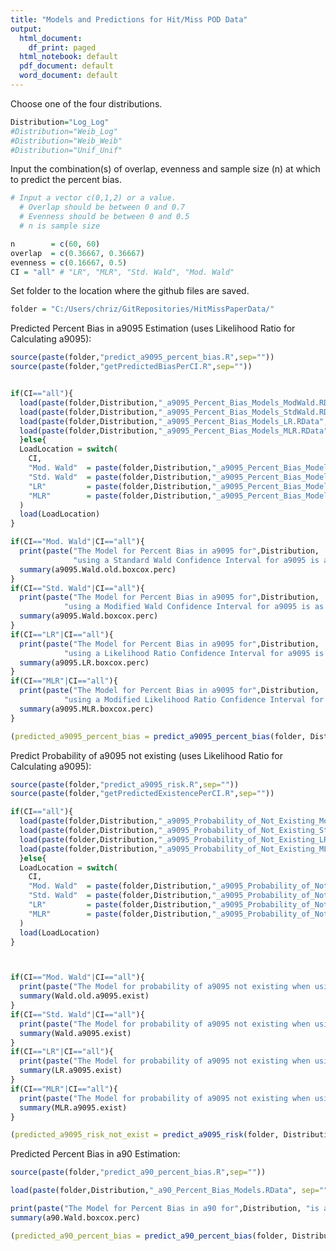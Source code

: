```yaml
---
title: "Models and Predictions for Hit/Miss POD Data"
output:
  html_document:
    df_print: paged
  html_notebook: default
  pdf_document: default
  word_document: default
---
```


Choose one of the four distributions.
```r
Distribution="Log_Log"
#Distribution="Weib_Log"
#Distribution="Weib_Weib"
#Distribution="Unif_Unif"

```

Input the combination(s) of overlap, evenness and sample size (n) at which to predict the percent bias. 
```r
# Input a vector c(0,1,2) or a value.
  # Overlap should be between 0 and 0.7
  # Evenness should be between 0 and 0.5
  # n is sample size

n        = c(60, 60)  
overlap  = c(0.36667, 0.36667)
evenness = c(0.16667, 0.5)
CI = "all" # "LR", "MLR", "Std. Wald", "Mod. Wald"

```

Set folder to the location where the github files are saved. 
```r
folder = "C:/Users/chriz/GitRepositories/HitMissPaperData/"
```

Predicted Percent Bias in a9095 Estimation (uses Likelihood Ratio for Calculating a9095):
```r
source(paste(folder,"predict_a9095_percent_bias.R",sep=""))
source(paste(folder,"getPredictedBiasPerCI.R",sep=""))


if(CI=="all"){
  load(paste(folder,Distribution,"_a9095_Percent_Bias_Models_ModWald.RData", sep=""))
  load(paste(folder,Distribution,"_a9095_Percent_Bias_Models_StdWald.RData", sep=""))
  load(paste(folder,Distribution,"_a9095_Percent_Bias_Models_LR.RData", sep=""))
  load(paste(folder,Distribution,"_a9095_Percent_Bias_Models_MLR.RData", sep=""))
  }else{
  LoadLocation = switch(
    CI,
    "Mod. Wald"  = paste(folder,Distribution,"_a9095_Percent_Bias_Models_ModWald.RData", sep=""),
    "Std. Wald"  = paste(folder,Distribution,"_a9095_Percent_Bias_Models_StdWald.RData", sep=""),
    "LR"         = paste(folder,Distribution,"_a9095_Percent_Bias_Models_LR.RData", sep=""),
    "MLR"        = paste(folder,Distribution,"_a9095_Percent_Bias_Models_MLR.RData", sep="")
  )
  load(LoadLocation)
}

if(CI=="Mod. Wald"|CI=="all"){
  print(paste("The Model for Percent Bias in a9095 for",Distribution, 
              "using a Standard Wald Confidence Interval for a9095 is as follows:"))
  summary(a9095.Wald.old.boxcox.perc)
}
if(CI=="Std. Wald"|CI=="all"){
  print(paste("The Model for Percent Bias in a9095 for",Distribution, 
            "using a Modified Wald Confidence Interval for a9095 is as follows:"))
  summary(a9095.Wald.boxcox.perc)
}
if(CI=="LR"|CI=="all"){
  print(paste("The Model for Percent Bias in a9095 for",Distribution, 
            "using a Likelihood Ratio Confidence Interval for a9095 is as follows:"))
  summary(a9095.LR.boxcox.perc)
}  
if(CI=="MLR"|CI=="all"){
  print(paste("The Model for Percent Bias in a9095 for",Distribution, 
            "using a Modified Likelihood Ratio Confidence Interval for a9095 is as follows:"))
  summary(a9095.MLR.boxcox.perc)
}

(predicted_a9095_percent_bias = predict_a9095_percent_bias(folder, Distribution, overlap, evenness, n, CI))

```

Predict Probability of a9095 not existing (uses Likelihood Ratio for Calculating a9095):
```r
source(paste(folder,"predict_a9095_risk.R",sep=""))
source(paste(folder,"getPredictedExistencePerCI.R",sep=""))

if(CI=="all"){
  load(paste(folder,Distribution,"_a9095_Probability_of_Not_Existing_ModWald.RData", sep=""))
  load(paste(folder,Distribution,"_a9095_Probability_of_Not_Existing_StdWald.RData", sep=""))
  load(paste(folder,Distribution,"_a9095_Probability_of_Not_Existing_LR.RData", sep=""))
  load(paste(folder,Distribution,"_a9095_Probability_of_Not_Existing_MLR.RData", sep=""))
  }else{
  LoadLocation = switch(
    CI,
    "Mod. Wald"  = paste(folder,Distribution,"_a9095_Probability_of_Not_Existing_ModWald.RData", sep=""),
    "Std. Wald"  = paste(folder,Distribution,"_a9095_Probability_of_Not_Existing_StdWald.RData", sep=""),
    "LR"         = paste(folder,Distribution,"_a9095_Probability_of_Not_Existing_LR.RData", sep=""),
    "MLR"        = paste(folder,Distribution,"_a9095_Probability_of_Not_Existing_MLR.RData", sep="")
  )
  load(LoadLocation)
}



if(CI=="Mod. Wald"|CI=="all"){
  print(paste("The Model for probability of a9095 not existing when using a standard Wald  confidence interval for a9095 and for",Distribution, "is as follows:"))
  summary(Wald.old.a9095.exist)
}
if(CI=="Std. Wald"|CI=="all"){
  print(paste("The Model for probability of a9095 not existing when using a modified Wald     confidence interval for a9095 and for",Distribution, "is as follows:"))
  summary(Wald.a9095.exist)
}
if(CI=="LR"|CI=="all"){
  print(paste("The Model for probability of a9095 not existing when using a Likelihood Ratio   confidence interval for a9095 and for",Distribution, "is as follows:"))
  summary(LR.a9095.exist)
}  
if(CI=="MLR"|CI=="all"){
  print(paste("The Model for probability of a9095 not existing when using a Modified Likelihood Ratio confidence interval for a9095 and for",Distribution, "is as follows:"))
  summary(MLR.a9095.exist)
}

(predicted_a9095_risk_not_exist = predict_a9095_risk(folder, Distribution, overlap, evenness, n, CI))

```


Predicted Percent Bias in a90 Estimation:
```r
source(paste(folder,"predict_a90_percent_bias.R",sep=""))

load(paste(folder,Distribution,"_a90_Percent_Bias_Models.RData", sep=""))

print(paste("The Model for Percent Bias in a90 for",Distribution, "is as follows:"))
summary(a90.Wald.boxcox.perc)

(predicted_a90_percent_bias = predict_a90_percent_bias(folder, Distribution, overlap, evenness, n))

```
